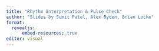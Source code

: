 ```yaml
---
title: "Rhythm Interpretation & Pulse Check"
author: "Slides by Sumit Patel, Alex Ryden, Brian Locke"
format: 
  revealjs:
      embed-resources: true
editor: visual
---
```

